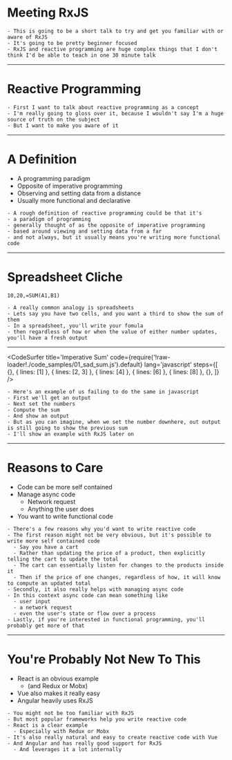 
# Meeting RxJS

```notes
- This is going to be a short talk to try and get you familiar with or aware of RxJS
- It's going to be pretty beginner focused
- RxJS and reactive programming are huge complex things that I don't think I'd be able to teach in one 30 minute talk
```

---

# Reactive Programming

```notes
- First I want to talk about reactive programming as a concept
- I'm really going to gloss over it, because I wouldn't say I'm a huge source of truth on the subject
- But I want to make you aware of it
```

---

# A Definition

* A programming paradigm
* Opposite of imperative programming
* Observing and setting data from a distance
* Usually more functional and declarative

```notes
- A rough definition of reactive programming could be that it's
- a paradigm of programming
- generally thought of as the opposite of imperative programming
- based around viewing and setting data from a far
- and not always, but it usually means you're writing more functional code
```

---

# Spreadsheet Cliche

```csv
10,20,=SUM(A1,B1)
```

```notes
- A really common analogy is spreadsheets
- Lets say you have two cells, and you want a third to show the sum of them
- In a spreadsheet, you'll write your fomula
- then regardless of how or when the value of either number updates, you'll have a fresh output
```

---

<CodeSurfer
  title='Imperative Sum'
  code={require('!raw-loader!./code_samples/01_sad_sum.js').default}
  lang='javascript'
  steps={[
    {},
    { lines: [1] },
    { lines: [2, 3] },
    { lines: [4] },
    { lines: [6] },
    { lines: [8] },
    {},
  ]}
/>

```notes
- Here's an example of us failing to do the same in javascript
- First we'll get an output
- Next set the numbers
- Compute the sum 
- And show an output
- But as you can imagine, when we set the number downhere, out output is still going to show the previous sum
- I'll show an example with RxJS later on
```

---

# Reasons to Care

* Code can be more self contained
* Manage async code
  - Network request
  - Anything the user does
* You want to write functional code

```notes
- There's a few reasons why you'd want to write reactive code
- The first reason might not be very obvious, but it's possible to write more self contained code
  - Say you have a cart
  - Rather than updating the price of a product, then explicitly telling the cart to update the total
  - The cart can essentially listen for changes to the products inside it
  - Then if the price of one changes, regardless of how, it will know to compute an updated total
- Secondly, it also really helps with managing async code
- In this context async code can mean something like
  - user input
  - a network request
  - even the user's state or flow over a process
- Lastly, if you're interested in functional programming, you'll probably get more of that
```

---

# You're Probably Not New To This

* React is an obvious example
  - (and Redux or Mobx)
* Vue also makes it really easy
* Angular heavily uses RxJS

```notes
- You might not be too familiar with RxJS
- But most popular frameworks help you write reactive code
- React is a clear example
  - Especially with Redux or Mobx
- It's also really natural and easy to create reactive code with Vue
- And Angular and has really good support for RxJS
  - And leverages it a lot internally
```
